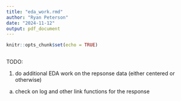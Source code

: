 ---
title: "eda_work.rmd"
author: "Ryan Peterson"
date: "2024-11-12"
output: pdf_document
---

```{r setup, include=FALSE}
knitr::opts_chunk$set(echo = TRUE)
```

```{r library}

```


TODO:

1. do additional EDA work on the repsonse data (either centered or otherwise)
  a. check on log and other link functions for the response

